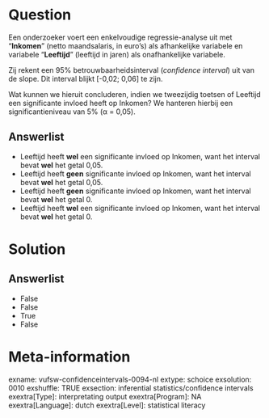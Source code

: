 Question
========
Een onderzoeker voert een enkelvoudige regressie-analyse uit met
"**Inkomen**" (netto maandsalaris, in euro's) als afhankelijke variabele
en variabele "**Leeftijd**" (leeftijd in jaren) als onafhankelijke
variabele.  
  
Zij rekent een 95% betrouwbaarheidsinterval (*confidence interval*) uit
van de slope. Dit interval blijkt \[-0,02; 0,06\] te zijn.  
  
Wat kunnen we hieruit concluderen, indien we tweezijdig toetsen of
Leeftijd een significante invloed heeft op Inkomen? We hanteren hierbij
een significantieniveau van 5% (α = 0,05).

Answerlist
----------
* Leeftijd heeft **wel** een significante invloed op Inkomen, want het
  interval bevat **wel** het getal 0,05.
* Leeftijd heeft **geen** significante invloed op Inkomen, want het
  interval bevat **wel** het getal 0,05.
* Leeftijd heeft **geen** significante invloed op Inkomen, want het
  interval bevat **wel** het getal 0.
* Leeftijd heeft **wel** een significante invloed op Inkomen, want het
  interval bevat **wel** het getal 0.

Solution
========










Answerlist
----------
* False
* False
* True
* False

Meta-information
================
exname: vufsw-confidenceintervals-0094-nl
extype: schoice
exsolution: 0010
exshuffle: TRUE
exsection: inferential statistics/confidence intervals
exextra[Type]: interpretating output
exextra[Program]: NA
exextra[Language]: dutch
exextra[Level]: statistical literacy

